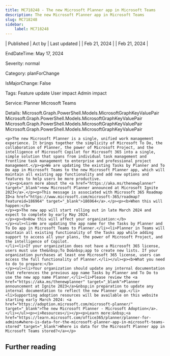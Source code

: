 ```yaml
---
title: MC718248 - The new Microsoft Planner app in Microsoft Teams
description: The new Microsoft Planner app in Microsoft Teams
slug: MC718248
sidebar:
    label: MC718248
---
```



| Published | Act by | Last updated |
| Feb 21, 2024 |  | Feb 21, 2024 |

EndDateTime: May 17, 2024

Severity: normal

Category: planForChange

IsMajorChange: False

Tags: Feature update User impact Admin impact

Service: Planner Microsoft Teams

Details: Microsoft.Graph.PowerShell.Models.MicrosoftGraphKeyValuePair Microsoft.Graph.PowerShell.Models.MicrosoftGraphKeyValuePair Microsoft.Graph.PowerShell.Models.MicrosoftGraphKeyValuePair Microsoft.Graph.PowerShell.Models.MicrosoftGraphKeyValuePair

```
<p>The new Microsoft Planner is a single, unified work management experience. It brings together the simplicity of Microsoft To Do, the collaboration of Planner, the power of Microsoft Project, and the intelligence of Microsoft Copilot for Microsoft 365 into a single, simple solution that spans from individual task management and frontline task management to enterprise and professional project management.</p><p>We are updating the existing Tasks by Planner and To Do app in Microsoft Teams to the new Microsoft Planner app, which will maintain all existing app functionality and add new options and features to help users be more productive. 
</p><p>Learn more about the <a href="https://aka.ms/thenewplanner" target="_blank">new Microsoft Planner announced at Microsoft Ignite 2023</a>.</p><p>This message is associated with Microsoft 365 Roadmap ID<a href="https://www.microsoft.com/microsoft-365/roadmap?featureid=186964" target="_blank">186964</a>.</p><p><b>When this will happen:</b>
</p><p>The new app will start rolling out in late March 2024 and expect to complete by early May 2024.
</p><p><b>How this will affect your organization:</b>
</p><ul><li>We are updating the app name for the Tasks by Planner and To Do app in Microsoft Teams to Planner.</li><li>Planner in Teams will maintain all existing functionality of the Tasks app while adding support to access all your plans, the power of Microsoft Project, and the intelligence of Copilot. 
</li><li>If your organization does not have a Microsoft 365 license, users must use the&nbsp;To Do&nbsp;app to create new lists. If your organization purchases at least one Microsoft 365 license, users can access the full functionality of Planner.</li></ul><p><b>What you need to do to prepare:</b>
</p><ul><li>Your organization should update any internal documentation that references the previous app name Tasks by Planner and To Do to use the new app name Planner.</li><li>Please review the <a href="https://aka.ms/thenewplanner" target="_blank">Planner announcement at Ignite 2023</a>&nbsp;in preparation to update any internal documentation to reflect the new Planner app.</li><li>Supporting adoption resources will be available on this website starting early March 2024: <a href="https://adoption.microsoft.com/microsoft-planner/" target="_blank">The new Microsoft Planner - Microsoft Adoption</a>.</li></ul><p><i>Resources</i></p><p>Learn more:&nbsp;<a href="https://learn.microsoft.com/office365/planner/planner-for-admins#where-is-data-for-the-microsoft-planner-app-in-microsoft-teams-stored" target="_blank">Where is data for the Microsoft Planner app in Microsoft Teams stored?</a></p>
```

## Further reading
